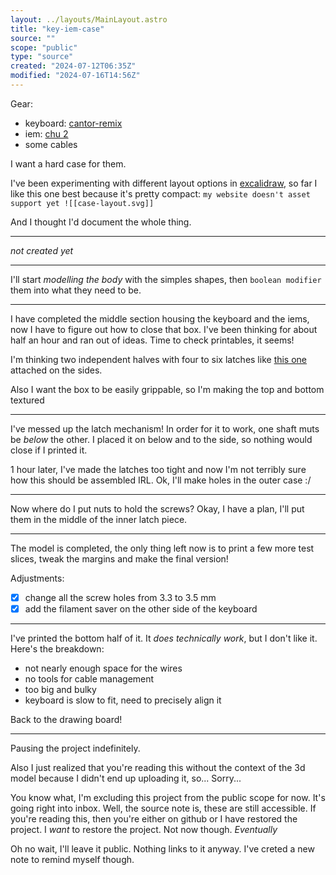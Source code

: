 ```yaml
---
layout: ../layouts/MainLayout.astro
title: "key-iem-case"
source: ""
scope: "public"
type: "source"
created: "2024-07-12T06:35Z"
modified: "2024-07-16T14:56Z"
---
```



<NoteMeta name="key-iem-case-idea" source="" scope="public" type="main" created="2024-07-12T06:35Z" modified="2024-07-16T15:38Z" />

Gear:
- keyboard: [cantor-remix](https://github.com/nilokr/cantor-remix)
- iem: [chu 2](https://moondroplab.com/en/products/chu-ii)
- some cables

I want a hard case for them.

I've been experimenting with different layout options in [excalidraw](https://excalidraw.com), so far I like this one best because it's pretty compact:
`my website doesn't asset support yet ![[case-layout.svg]]`

And I thought I'd document the whole thing.

---

*not created yet*

---

<NoteMeta name="key-iem-case-modelling-body" source="" scope="public" type="main" created="2024-07-12T08:10Z" modified="2024-07-12T08:11Z" />

I'll start *modelling the body* with the simples shapes, then `boolean modifier` them into what they need to be.

---

<NoteMeta name="key-iem-case-lid" source="" scope="public" type="main" created="2024-07-12T09:16Z" modified="2024-07-12T09:55Z" />

I have completed the middle section housing the keyboard and the iems, now I have to figure out how to close that box. I've been thinking for about half an hour and ran out of ideas. Time to check printables, it seems!

I'm thinking two independent halves with four to six latches like [this one](https://www.printables.com/model/189696-draw-latch) attached on the sides.

Also I want the box to be easily grippable, so I'm making the top and bottom textured

---

<NoteMeta name="key-iem-case-latch-oopsie" source="" scope="public" type="main" created="2024-07-12T10:55Z" modified="2024-07-12T12:02Z" />

I've messed up the latch mechanism! In order for it to work, one shaft muts be *below* the other. I placed it on below and to the side, so nothing would close if I printed it.

1 hour later, I've made the latches too tight and now I'm not terribly sure how this should be assembled IRL. Ok, I'll make holes in the outer case :/

---

<NoteMeta name="key-iem-case-fixing" source="" scope="public" type="main" created="2024-07-12T12:22Z" modified="2024-07-12T12:24Z" />

Now where do I put nuts to hold the screws? Okay, I have a plan, I'll put them in the middle of the inner latch piece.

---

<NoteMeta name="key-iem-case-prototype-zero" source="" scope="public" type="main" created="2024-07-12T13:45Z" modified="2024-07-12T17:13Z" />

The model is completed, the only thing left now is to print a few more test slices, tweak the margins and make the final version!

Adjustments:
- [x] change all the screw holes from 3.3 to 3.5 mm
- [x] add the filament saver on the other side of the keyboard

---

<NoteMeta name="key-iem-case-failure" source="" scope="public" type="main" created="2024-07-13T12:08Z" modified="2024-07-13T12:10Z" />

I've printed the bottom half of it. It *does technically work*, but I don't like it. Here's the breakdown:
- not nearly enough space for the wires
- no tools for cable management
- too big and bulky
- keyboard is slow to fit, need to precisely align it

Back to the drawing board!

---

<NoteMeta name="key-iem-case-paused" source="" scope="public" type="main" created="2024-07-16T14:51Z" modified="2024-07-16T14:56Z" />

Pausing the project indefinitely.

Also I just realized that you're reading this without the context of the 3d model because I didn't end up uploading it, so... Sorry...

You know what, I'm excluding this project from the public scope for now. It's going right into inbox. Well, the source note is, these are still accessible. If you're reading this, then you're either on github or I have restored the project. I *want* to restore the project. Not now though. *Eventually*

Oh no wait, I'll leave it public. Nothing links to it anyway. I've creted a new note to remind myself though.